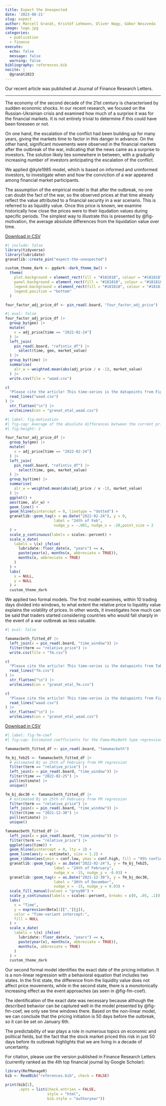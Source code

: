 ```yaml
---
title: Expect the Unexpected
date: '2023-08-21'
slug: expect
author: Marcell Granát, Kristóf Lehmann, Olivér Nagy, Gábor Neszveda
image: logo.jpg
categories: 
  - publication
  - finance
execute: 
  echo: false
  message: false
  warning: false
bibliography: references.bib
nocite: |
  @granát2023
---
```


Our recent article was published at Journal of Finance Research Letters.

------------------------------------------------------------------------

The economy of the second decade of the 21st century is characterised by sudden economic shocks. In our recent research, we focused on the Russian-Ukrainian crisis and examined how much of a surprise it was for the financial markets. It is not entirely trivial to determine if this could have been foreseen or not.

On one hand, the escalation of the conflict had been building up for many years, giving the markets time to factor in this danger in advance. On the other hand, significant movements were observed in the financial markets after the outbreak of the war, indicating that the news came as a surprise to investors. The solution likely lies somewhere in between, with a gradually increasing number of investors anticipating the escalation of the conflict.

We applied @kyle1985 model, which is based on informed and uninformed investors, to investigate when and how the conviction of a war appeared among financial market participants.

The assumption of the empirical model is that after the outbreak, no one can doubt the fact of the war, so the observed prices at that time already reflect the value attributed to a financial security in a war scenario. This is referred to as liquidity value. Once this price is known, we examine historically how close the prices were to their liqudation values during specific periods. The simplest way to illustrate this is presented by @fig-motivation, the average absolute differences from the liquidation value over time.

<a href="https://raw.githubusercontent.com/MarcellGranat/website/main/posts/expect-the-unexpected/granat_etal_waad.csv" download class="btn btn-primary">Download in CSV</a>


```r
#| include: false
library(tidyverse)
library(lubridate)
granatlib::create_pin("expect-the-unexpected")

custom_theme_dark <- ggdark::dark_theme_bw() + 
  theme(
    plot.background = element_rect(fill = "#181818", colour = "#181818"),
    panel.background = element_rect(fill = "#181818", colour = "#181818"),
    legend.background = element_rect(fill = "#181818", colour = "#181818"),
    legend.position = "bottom"
  )
```

```r
four_factor_adj_price_df <- pin_read(.board, "four_factor_adj_price")
```

```r
#| eval: false
four_factor_adj_price_df |> 
  group_by(geo) |> 
  mutate(
    v = adj_price[time == "2022-02-24"]
  ) |> 
  left_join(
    pin_read(.board, "refintiv_df") |> 
      select(time, geo, market_value)
  ) |> 
  group_by(time) |> 
  summarise(
    alr_w = weighted.mean(abs(adj_price / v -1), market_value)
  ) |> 
  write.csv(file = "waad.csv")

c(
  "Please cite the article! This time-series is the datapoints from Figure 3 in Granát et al. - Expect the unexpected: Did the equity markets anticipate the Russo-Ukrainian war? (Finance Research Letters, 2023)", 
  read_lines("waad.csv")
) |> 
  str_flatten("\n") |> 
  writeLines(con = "granat_etal_waad.csv")
```


```r
#| label: fig-motivation
#| fig-cap: Average of the absolute differences between the current price indeces and their value at the outbreak of the war.
#| fig-height: 2

four_factor_adj_price_df |> 
  group_by(geo) |> 
  mutate(
    v = adj_price[time == "2022-02-24"]
  ) |> 
  left_join(
    pin_read(.board, "refintiv_df") |> 
      select(time, geo, market_value)
  ) |> 
  group_by(time) |> 
  summarise(
    alr_w = weighted.mean(abs(adj_price / v -1), market_value)
  ) |> 
  ggplot() +
  aes(time, alr_w) +
  geom_line() + 
  geom_hline(yintercept = 0, linetype = "dotted") + 
  granatlib::geom_tag(x = as.Date("2022-02-24"), y = 0, 
                      label = "24th of Feb",
                      nudge_y = -.001, nudge_x = -20,point_size = 2
  ) +
  scale_y_continuous(labels = scales::percent) + 
  scale_x_date(
    labels = \(x) ifelse(
      lubridate::floor_date(x, "years") == x, 
      paste(year(x), months(x, abbreviate = TRUE)),
      months(x, abbreviate = TRUE)
    )
  ) +
  labs(
    x = NULL,
    y = NULL
  ) + 
  custom_theme_dark
```

We applied two formal models. The first model examines, within 10 trading days divided into windows, to what extent the relative price to liquidity value explains the volatility of prices. In other words, it investigates how much can be said that traders started considering countries who would fall sharply in the event of a war outbreak as less valuable.

```r
#| eval: false

famamacbeth_fitted_df |> 
  left_join(x = pin_read(.board, "time_window")) |> 
  filter(term == "relative_price") |> 
  write.csv(file = "fm.csv")

c(
  "Please cite the article! This time-series is the datapoints from Table 3 in Granát et al. - Expect the unexpected: Did the equity markets anticipate the Russo-Ukrainian war? (Finance Research Letters, 2023)", 
  read_lines("fm.csv")
) |> 
  str_flatten("\n") |> 
  writeLines(con = "granat_etal_fm.csv")  
```


```r
c(
  "Please cite the article! This time-series is the datapoints from Figure 3 in Granát et al. - Expect the unexpected: Did the equity markets anticipate the Russo-Ukrainian war? (Finance Research Letters, 2023)", 
  read_lines("waad.csv")
) |> 
  str_flatten("\n") |> 
  writeLines(con = "granat_etal_waad.csv")
```

<a href="https://raw.githubusercontent.com/MarcellGranat/website/main/posts/expect-the-unexpected/granat_etal_fm.csv" download class="btn btn-primary">Download in CSV</a>


```r
#| label: fig-fm-coef
#| fig-cap: Estimated coefficients for the Fama–MacBeth type regression models. The time-series shows the effect of the difference from the liquadation value on the price change (higher value mean faster convergence).

famamacbeth_fitted_df <- pin_read(.board, "famamacbeth")

fm_bj_feb25 <- famamacbeth_fitted_df |> 
  # estimated Bj on 25th of February from FM regression 
  filter(term == "relative_price") |> 
  left_join(x = pin_read(.board, "time_window")) |> 
  filter(time == "2022-02-25") |> 
  pull(estimate) |> 
  unique()

fm_bj_dec30 <- famamacbeth_fitted_df |> 
  # estimated Bj on 25th of February from FM regression 
  filter(term == "relative_price") |> 
  left_join(x = pin_read(.board, "time_window")) |> 
  filter(time == "2021-12-30") |> 
  pull(estimate) |> 
  unique()

famamacbeth_fitted_df |> 
  left_join(x = pin_read(.board, "time_window")) |> 
  filter(term == "relative_price") |> 
  ggplot(aes(time)) + 
  geom_hline(yintercept = 0, lty = 2) +
  geom_line(aes(y = estimate), size = 1.2) + 
  geom_ribbon(aes(ymin = conf.low, ymax = conf.high, fill = "95% confidence intervals"), alpha = .2, size = .2, color = "grey70") + 
  granatlib::geom_tag(x = as.Date("2022-02-24"), y = fm_bj_feb25, 
                      label = "24th of February",
                      nudge_x = -15, nudge_y = -0.03) +
  granatlib::geom_tag(x = as.Date("2021-12-30"), y = fm_bj_dec30,
                      label = "30th of December",
                      nudge_x = -15, nudge_y = 0.03) +
  scale_fill_manual(values = "grey80") +
  scale_y_continuous(labels = scales::percent, breaks = c(0, .05, .1)) +
  labs(
    x = "Time", 
    y = expression(Beta[1][","][j]),
    color = "Time-variant intercept:",
    fill = NULL
  ) + 
  scale_x_date(
    labels = \(x) ifelse(
      lubridate::floor_date(x, "years") == x, 
      paste(year(x), months(x, abbreviate = TRUE)),
      months(x, abbreviate = TRUE)
    )
  ) +
  custom_theme_dark
```

Our second formal model identifies the exact date of the pricing initiation. It is a non-linear regression with a behavioral equation that includes two states. In the first state, the difference from the liquidity value does not affect price movements, while in the second state, there is a monotonically increasing effect as the event approaches (as seen in @fig-fm-coef).

The identification of the exact date was necessary because although the described behavior can be captured well in the model presented by @fig-fm-coef, we only see time windows there. Based on the non-linear model, we can conclude that the pricing initiation is 50 days before the outbreak, so it can be set on January 6th.

The predictability of war plays a role in numerous topics on economic and political fields, but the fact that the stock market priced this risk in just 50 days before its outbreak highlights that we are living in a decade of uncertainty.

For citation, please use the version published in Finance Research Letters (currently ranked as the 4th top financial journal by Google Scholar):

```r
library(RefManageR)
bib <- ReadBib("references.bib", check = FALSE)

print(bib[2], 
      .opts = list(check.entries = FALSE, 
                   style = "html", 
                   bib.style = "authoryear"))

```
